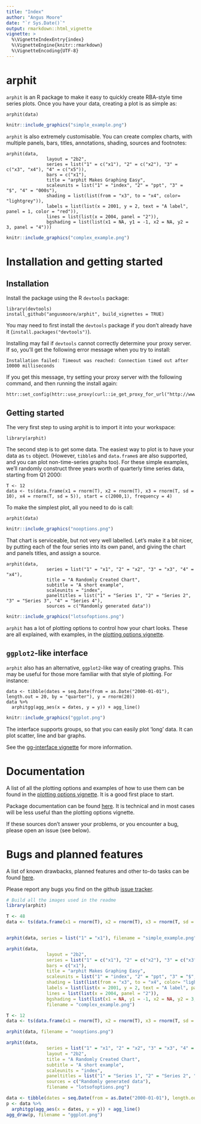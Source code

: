 ```yaml
---
title: "Index"
author: "Angus Moore"
date: "`r Sys.Date()`"
output: rmarkdown::html_vignette
vignette: >
  %\VignetteIndexEntry{index}
  %\VignetteEngine{knitr::rmarkdown}
  %\VignetteEncoding{UTF-8}
---
```


# arphit

`arphit` is an R package to make it easy to quickly create RBA-style time series plots. Once you have your data, creating a plot is as simple as:
```
arphit(data)
```
```r
knitr::include_graphics("simple_example.png")
```

`arphit` is also extremely customisable. You can create complex charts, with multiple panels, bars, titles, annotations, shading, sources and footnotes:
```
arphit(data,
               layout = "2b2",
               series = list("1" = c("x1"), "2" = c("x2"), "3" = c("x3", "x4"), "4" = c("x5")),
               bars = c("x1"),
               title = "arphit Makes Graphing Easy",
               scaleunits = list("1" = "index", "2" = "ppt", "3" = "$", "4" = "000s"),
               shading = list(list(from = "x3", to = "x4", color= "lightgrey")),
               labels = list(list(x = 2001, y = 2, text = "A label", panel = 1, color = "red")),
               lines = list(list(x = 2004, panel = "2")),
               bgshading = list(list(x1 = NA, y1 = -1, x2 = NA, y2 = 3, panel = "4")))
```
```r
knitr::include_graphics("complex_example.png")
```

# Installation and getting started

## Installation

Install the package using the R `devtools` package:
```
library(devtools)
install_github("angusmoore/arphit", build_vignettes = TRUE)
```

You may need to first install the `devtools` package if you don't already have it (`install.packages("devtools")`).

Installing may fail if `devtools` cannot correctly determine your proxy server. If so, you'll get the following error message when you try to install:
```
Installation failed: Timeout was reached: Connection timed out after 10000 milliseconds
```
If you get this message, try setting your proxy server with the following command, and then running the install again:
```
httr::set_config(httr::use_proxy(curl::ie_get_proxy_for_url("http://www.google.com")))
```

## Getting started

The very first step to using arphit is to import it into your workspace:
```
library(arphit)
```

The second step is to get some data. The easiest way to plot is to have your data as `ts` object. (However, `tibble`s and `data.frame`s are also supported, and you can plot non-time-series graphs too). For these simple examples, we'll randomly construct three years worth of quarterly time series data, starting from Q1 2000:
```
T <- 12
data <- ts(data.frame(x1 = rnorm(T), x2 = rnorm(T), x3 = rnorm(T, sd = 10), x4 = rnorm(T, sd = 5)), start = c(2000,1), frequency = 4)
```

To make the simplest plot, all you need to do is call:
```
arphit(data)
```
```r
knitr::include_graphics("nooptions.png")
```

That chart is serviceable, but not very well labelled. Let's make it a bit nicer, by putting each of the four series into its own panel, and giving the chart and panels titles, and assign a source.
```
arphit(data,
               series = list("1" = "x1", "2" = "x2", "3" = "x3", "4" = "x4"),
               title = "A Randomly Created Chart",
               subtitle = "A short example",
               scaleunits = "index",
               paneltitles = list("1" = "Series 1", "2" = "Series 2", "3" = "Series 3", "4" = "Series 4"),
               sources = c("Randomly generated data"))
```
```r
knitr::include_graphics("lotsofoptions.png")
```

`arphit` has a lot of plotting options to control how your chart looks. These are all explained, with examples, in the [plotting options vignette](plotting-options.html).

## ``ggplot2``-like interface

`arphit` also has an alternative, `ggplot2`-like way of creating graphs. This may be useful for those more familiar with that style of plotting. For instance:
```
data <- tibble(dates = seq.Date(from = as.Date("2000-01-01"), length.out = 20, by = "quarter"), y = rnorm(20))
data %>% 
  arphitgg(agg_aes(x = dates, y = y)) + agg_line()
```
```r
knitr::include_graphics("ggplot.png")
```
The interface supports groups, so that you can easily plot 'long' data. It can plot scatter, line and bar graphs. 

See the [gg-interface vignette](gg-interface.html) for more information.

# Documentation

A list of all the plotting options and examples of how to use them can be found in the [plotting options vignette](plotting-options.html). It is a good first place to start.

Package documentation can be found [here](https://angusmoore.github.io/arphit/arphit.pdf). It is technical and in most cases will be less useful than the plotting options vignette.

If these sources don't answer your problems, or you encounter a bug, please open an issue (see below).

# Bugs and planned features

A list of known drawbacks, planned features and other to-do tasks can be found [here](todo.html).

Please report any bugs you find on the github [issue tracker](https://github.com/angusmoore/arphit/issues).


```r
# Build all the images used in the readme
library(arphit)

T <- 48
data <- ts(data.frame(x1 = rnorm(T), x2 = rnorm(T), x3 = rnorm(T, sd = 10), x4 = rnorm(T, sd = 5), x5 = rnorm(T, sd = 5)), start = c(2000,1), frequency = 12)


arphit(data, series = list("1" = "x1"), filename = "simple_example.png")

arphit(data,
               layout = "2b2",
               series = list("1" = c("x1"), "2" = c("x2"), "3" = c("x3", "x4"), "4" = c("x5")),
               bars = c("x1"),
               title = "arphit Makes Graphing Easy",
               scaleunits = list("1" = "index", "2" = "ppt", "3" = "$", "4" = "000s"),
               shading = list(list(from = "x3", to = "x4", color= "lightgrey")),
               labels = list(list(x = 2001, y = 2, text = "A label", panel = 1, color = "red")),
               lines = list(list(x = 2004, panel = "2")),
               bgshading = list(list(x1 = NA, y1 = -1, x2 = NA, y2 = 3, panel = "4")),
               filename = "complex_example.png")

T <- 12
data <- ts(data.frame(x1 = rnorm(T), x2 = rnorm(T), x3 = rnorm(T, sd = 10), x4 = rnorm(T, sd = 5)), start = c(2000,1), frequency = 4)

arphit(data, filename = "nooptions.png")

arphit(data,
               series = list("1" = "x1", "2" = "x2", "3" = "x3", "4" = "x4"),
               layout = "2b2",
               title = "A Randomly Created Chart",
               subtitle = "A short example",
               scaleunits = "index",
               paneltitles = list("1" = "Series 1", "2" = "Series 2", "3" = "Series 3", "4" = "Series 4"),
               sources = c("Randomly generated data"),
               filename = "lotsofoptions.png")

data <- tibble(dates = seq.Date(from = as.Date("2000-01-01"), length.out = 20, by = "quarter"), y = rnorm(20))
p <- data %>%
  arphitgg(agg_aes(x = dates, y = y)) + agg_line()
agg_draw(p, filename = "ggplot.png")
```
